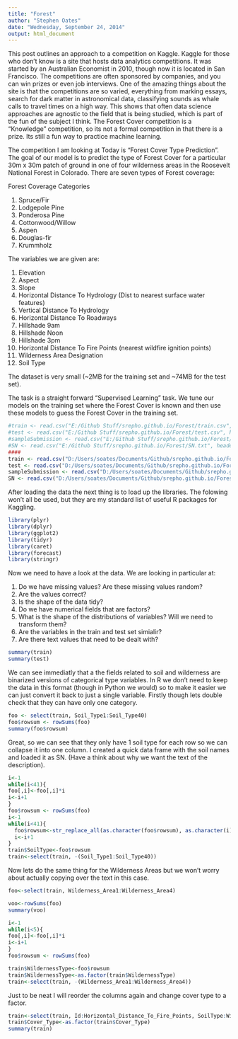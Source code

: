 ```yaml
---
title: "Forest"
author: "Stephen Oates"
date: "Wednesday, September 24, 2014"
output: html_document
---
```


This post outlines an approach to a competition on Kaggle. Kaggle for those who don't know is a site that hosts data analytics  competitions. It was started by an Australian Economist in 2010, though now it is located in San Francisco. The competitions are often sponsored by companies, and you can win prizes or even job interviews. One of the amazing things about the site is that the competitions are so varied, everything from marking essays, search for dark matter in astronomical data, classifying sounds as whale calls to travel times on a high way. This shows that often data science approaches are agnostic to the field that is being studied, which is part of the fun of the subject I think. The Forest Cover competition is a "Knowledge" competition, so its not a formal competition in that there is a prize. Its still a fun way to practice machine learning.

The competition I am looking at Today is "Forest Cover Type Prediction". The goal of our model is to predict the type of Forest Cover for a particular 30m x 30m patch of ground in one of four wilderness areas in the Roosevelt National Forest in Colorado. There are seven types of Forest coverage:

Forest Coverage Categories

1. Spruce/Fir
2. Lodgepole Pine
3. Ponderosa Pine
4. Cottonwood/Willow
5. Aspen
6. Douglas-fir
7. Krummholz

The variables we are given are:

1. Elevation 
2. Aspect 
3. Slope 
4. Horizontal Distance To Hydrology (Dist to nearest surface water features)
5. Vertical Distance To Hydrology 
6. Horizontal Distance To Roadways 
7. Hillshade 9am 
8. Hillshade Noon 
9. Hillshade 3pm 
10. Horizontal Distance To Fire Points (nearest wildfire ignition points)
11. Wilderness Area Designation
12. Soil Type 

The dataset is very small (~2MB for the training set and ~74MB for the test set).

The task is a straight forward "Supervised Learning" task. We tune our models on the training set where the Forest Cover is known and then use these models to guess the Forest Cover in the training set.


```r
#train <- read.csv("E:/Github Stuff/srepho.github.io/Forest/train.csv", header = T)
#test <- read.csv("E:/Github Stuff/srepho.github.io/Forest/test.csv", header = T)
#sampleSubmission <- read.csv("E:/Github Stuff/srepho.github.io/Forest/sampleSubmission.csv", header = T)
#SN <- read.csv("E:/Github Stuff/srepho.github.io/Forest/SN.txt", header=T, sep="\t")
####
train <- read.csv("D:/Users/soates/Documents/Github/srepho.github.io/Forest/train.csv", header = T)
test <- read.csv("D:/Users/soates/Documents/Github/srepho.github.io/Forest/test.csv", header = T)
sampleSubmission <- read.csv("D:/Users/soates/Documents/Github/srepho.github.io/Forest/sampleSubmission.csv", header = T)
SN <- read.csv("D:/Users/soates/Documents/Github/srepho.github.io/Forest/SN.txt", header=T, sep="\t")
```

After loading the data the next thing is to load up the libraries. The folowing won't all be used, but they are my standard list of useful R packages for Kaggling.


```r
library(plyr)
library(dplyr)
library(ggplot2)
library(tidyr)
library(caret)
library(forecast)
library(stringr)
```

Now we need to have a look at the data. We are looking in particular at:

1. Do we have missing values? Are these missing values random?
2. Are the values correct?
3. Is the shape of the data tidy?
4. Do we have numerical fields that are factors?
5. What is the shape of the distributions of variables? Will we need to transform them?
6. Are the variables in the train and test set simialir?
7. Are there text values that need to be dealt with?


```r
summary(train)
summary(test)
```

We can see immediatly that a the fields related to soil and wilderness are binarized versions of categorical type variables. In R we don't need to keep the data in this format (though in Python we would) so to make it easier we can just convert it back to just a single variable. Firstly though lets double check that they can have only one category.

```r
foo <- select(train, Soil_Type1:Soil_Type40)
foo$rowsum <- rowSums(foo)
summary(foo$rowsum)
```

Great, so we can see that they only have 1 soil type for each row so we can collapse it into one column. I created a quick data frame with the soil names and loaded it as SN. (Have a think about why we want the text of the description).


```r
i<-1
while(i<41){
foo[,i]<-foo[,i]*i
i<-i+1
}
foo$rowsum <- rowSums(foo)
i<-1
while(i<41){
  foo$rowsum<-str_replace_all(as.character(foo$rowsum), as.character(i), SN$Soil[i])
  i<-i+1
}
train$SoilType<-foo$rowsum
train<-select(train, -(Soil_Type1:Soil_Type40))
```

Now lets do the same thing for the Wilderness Areas but we won't worry about actually copying over the text in this case.

```r
foo<-select(train, Wilderness_Area1:Wilderness_Area4)

voo<-rowSums(foo)
summary(voo)

i<-1
while(i<5){
foo[,i]<-foo[,i]*i
i<-i+1
}
foo$rowsum <- rowSums(foo)

train$WildernessType<-foo$rowsum
train$WildernessType<-as.factor(train$WildernessType)
train<-select(train, -(Wilderness_Area1:Wilderness_Area4))
```

Just to be neat I will reorder the columns again and change cover type to a factor.

```r
train<-select(train, Id:Horizontal_Distance_To_Fire_Points, SoilType:WildernessType, Cover_Type)
train$Cover_Type<-as.factor(train$Cover_Type)
summary(train)
```




